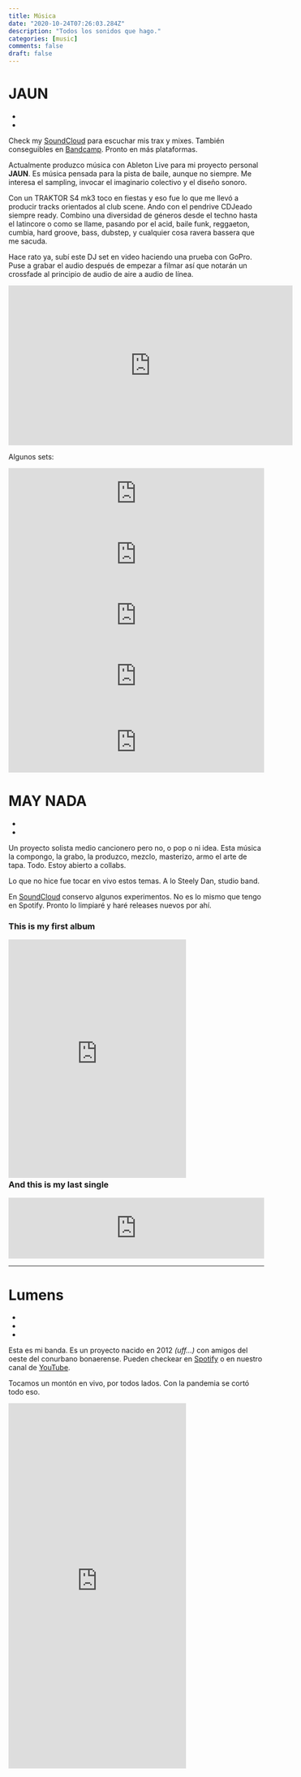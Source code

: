```yaml
---
title: Música
date: "2020-10-24T07:26:03.284Z"
description: "Todos los sonidos que hago."
categories: [music]
comments: false
draft: false
---
```



# JAUN

<ul className="flex list-none" style={{marginTop: -15}}>
  <li className="mr-5">
    <a href="https://soundcloud.com/jaunmatrin" target="_blank" rel="noreferrer" style={{color:"inherit" }}>
        <FaSoundcloud alt="Soundcloud" style={{ display: 'block', fontSize: 50 }} />
    </a>
  </li>
  <li className="mr-5">
    <a href="https://jaun.bandcamp.com/" target="_blank" rel="noreferrer" style={{color:"inherit" }}>
      <FaBandcamp alt="Bandcamp" style={{ display: 'block', fontSize: 50 }} />
    </a>
  </li>
</ul>

Check my [SoundCloud](https://soundcloud.com/jaunmatrin) para escuchar mis trax y mixes. También conseguibles en [Bandcamp](https://jaun.bandcamp.com). Pronto en más plataformas.

Actualmente produzco música con Ableton Live para mi proyecto personal **JAUN**. Es música pensada para la pista de baile, aunque no siempre. Me interesa el sampling, invocar el imaginario colectivo y el diseño sonoro.

Con un TRAKTOR S4 mk3 toco en fiestas y eso fue lo que me llevó a producir tracks orientados al club scene. Ando con el pendrive CDJeado siempre ready. Combino una diversidad de géneros desde el techno hasta el latincore o como se llame, pasando por el acid, baile funk, reggaeton, cumbia, hard groove, bass, dubstep, y cualquier cosa ravera bassera que me sacuda.

Hace rato ya, subí este DJ set en video haciendo una prueba con GoPro. Puse a grabar el audio después de empezar a filmar así que notarán un crossfade al principio de audio de aire a audio de línea.

<iframe width="560" height="315" src="https://www.youtube.com/embed/AwgMkZpXeJU" title="YouTube video player" frameborder="0" allow="accelerometer; autoplay; clipboard-write; encrypted-media; gyroscope; picture-in-picture; web-share" allowfullscreen></iframe>

Algunos sets:

<iframe width="100%" height="120" src="https://player-widget.mixcloud.com/widget/iframe/?hide_cover=1&feed=%2Fjaunmatrin%2Fclub-atl%25C3%25A9tico-bailable-la-isla-freepa-2025-02-01%2F" frameborder="0" ></iframe>

<iframe width="100%" height="120" src="https://player-widget.mixcloud.com/widget/iframe/?hide_cover=1&feed=%2Fjaunmatrin%2Fdj-licenciado-jaun-friends-ft-cian-sizigyas-5am-7am%2F" frameborder="0" ></iframe>

<iframe width="100%" height="120" src="https://player-widget.mixcloud.com/widget/iframe/?hide_cover=1&feed=%2Fjaunmatrin%2Fjaun-dj-set-club-del-club-20240529%2F" frameborder="0" ></iframe>

<iframe width="100%" height="120" src="https://player-widget.mixcloud.com/widget/iframe/?hide_cover=1&feed=%2Fjaunmatrin%2Fen-casa-tranquilunes%2F" frameborder="0" ></iframe>

<iframe width="100%" height="120" src="https://www.mixcloud.com/widget/iframe/?hide_cover=1&feed=%2Fjaunmatrin%2Fjaun-dj-set-ah-rave-otra-historia-cc-16122022%2F" frameborder="0" ></iframe>

# MAY NADA

<ul className="flex list-none" style={{marginTop: -15}}>
  <li className="mr-5">
    <a href="https://open.spotify.com/artist/171PrQcg6CjUbkWpYLYyMH?si=0LvMaa10SMS6hIeThpSmHw" target="_blank" rel="noreferrer" style={{ color: "inherit" }} >
      <FaSpotify alt="Spotify" style={{ float: "left", fontSize: 30}} />
    </a>
  </li>
  <li className="mr-5">
    <a href="https://maynada.bandcamp.com/" target="_blank" rel="noreferrer" style={{color: "inherit"}}>
      <FaBandcamp alt="Bandcamp" style={{ float: "left", fontSize: 30 }} />
    </a>
  </li>
</ul>

Un proyecto solista medio cancionero pero no, o pop o ni idea. Esta música la compongo, la grabo, la produzco, mezclo, masterizo, armo el arte de tapa. Todo. Estoy abierto a collabs.

Lo que no hice fue tocar en vivo estos temas. A lo Steely Dan, studio band.

En [SoundCloud](https://soundcloud.com/jaunmatrin) conservo algunos experimentos. No es lo mismo que tengo en Spotify. Pronto lo limpiaré y haré releases nuevos por ahí.

### This is my first album

<iframe
  style="border: 0; width: 350px; height: 470px; margin-bottom: -20px;"
  src="https://bandcamp.com/EmbeddedPlayer/album=3433442373/size=large/bgcol=ffffff/linkcol=de270f/tracklist=false/transparent=true/"
  seamless
>
  <a href="https://maynada.bandcamp.com/album/casa">casa by MAY NADA</a>
</iframe>

### And this is my last single

<iframe
  style="border: 0; width: 100%; height: 120px;"
  src="https://bandcamp.com/EmbeddedPlayer/track=1619702320/size=large/bgcol=ffffff/linkcol=de270f/tracklist=false/artwork=small/transparent=true/"
  seamless
>
  <a href="https://maynada.bandcamp.com/track/lissues">LISSUES by MAY NADA</a>
</iframe>

---

# Lumens

<ul className="flex list-none" style={{marginTop: -15}}>
  <li className="mr-5">
    <a href="https://open.spotify.com/artist/2UVpLOvrgkWZeYLLwrgrnj?si=qd6DWwcqQIKeWmDooZMqUg" target="_blank" rel="noreferrer" style={{ color: "inherit" }} >
      <FaSpotify alt="Spotify" style={{ float: "left", fontSize: 30}} />
    </a>
  </li>
  <li className="mr-5">
    <a href="https://lumenslumens.bandcamp.com/" target="_blank" rel="noreferrer" style={{color: "inherit"}}>
      <FaBandcamp alt="Bandcamp" style={{ float: "left", fontSize: 30 }} />
    </a>
  </li>
  <li className="mr-5">
    <a href="https://www.youtube.com/channel/UC7OlGsWq4Ps0GCYY8lz2oqQ" target="_blank" rel="noreferrer" style={{color: "inherit"}}>
      <FaYoutube alt="YouTube" style={{ float: "left", fontSize: 30 }} />
    </a>
  </li>
</ul>

Esta es mi banda. Es un proyecto nacido en 2012 _(uff...)_ con amigos del oeste del conurbano bonaerense. Pueden checkear en [Spotify](https://open.spotify.com/artist/2UVpLOvrgkWZeYLLwrgrnj?si=sx4TXgo2TeyTYpPr_3N16Q) o en nuestro canal de [YouTube](https://www.youtube.com/channel/UC7OlGsWq4Ps0GCYY8lz2oqQ).

Tocamos un montón en vivo, por todos lados. Con la pandemia se cortó todo eso.

<iframe
  style="border: 0; width: 350px; height: 720px;"
  src="https://bandcamp.com/EmbeddedPlayer/album=3856682127/size=large/bgcol=ffffff/linkcol=de270f/transparent=true/"
  seamless
>
  <a href="https://lumenslumens.bandcamp.com/album/lumens">Lumens by Lumens</a>
</iframe>
